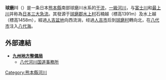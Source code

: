 {{Infobox 日本河川
|名稱=球磨川
|平假名=くまがわ
|拼音=KuMaGaWa
|長度=115
|標高=1391
|流量=104
|流域面積=1880
|水源=[[球磨郡|球磨郡]][[水上村|水上村]]石楠越及水上越
|注入=[[八代海|八代海]]（[[八代市|八代市]]）
|流經=[[人吉盆地|人吉盆地]]・[[人吉市|人吉市]]・[[球磨村|球磨村]]
|圖像=[[File:Kumagawa_Shiroishi.jpg|300px]]<br/>球磨川邻近[[肥萨线|肥萨线]][[白石車站_(熊本縣)|白石站]]的一段
}}
'''球磨川'''（{{jpn|j=球磨川|hg=くまがわ|rm=KuMaGaWa|f=y}}）是一条日本[[熊本縣|熊本縣]]南部球磨川水系的[[干流|干流]]，[[日本一級水系列表|一級河川]]，与[[富士川|富士川]]和[[最上川|最上川]]并称為[[日本三大急流|日本三大急流]]。其發源于[[球磨郡|球磨郡]][[水上村|水上村]]石楠越（標高1391m）及水上越（標高1458m），經過[[人吉盆地|人吉盆地]]向西流淌，经過[[人吉市|人吉市]]后到[[球磨村|球磨村]]轉向北，在[[八代市|八代市]]注入[[八代海|八代海]]。

== 外部連結 ==
*'''[http://www.qsr.mlit.go.jp/ 九州地方整備局] {{Wayback|url=http://www.qsr.mlit.go.jp/ |date=20170505134858 }}'''
**[http://www.qsr.mlit.go.jp/yatusiro/ 八代河川国道事務所] {{Wayback|url=http://www.qsr.mlit.go.jp/yatusiro/ |date=20201101143107 }}
{{japan-geo-stub}}
{{日本一級水系的河川}}
{{Authority control}}
{{DEFAULTSORT:Mogami-Gawa}}
[[Category:熊本縣河川|Category:熊本縣河川]]